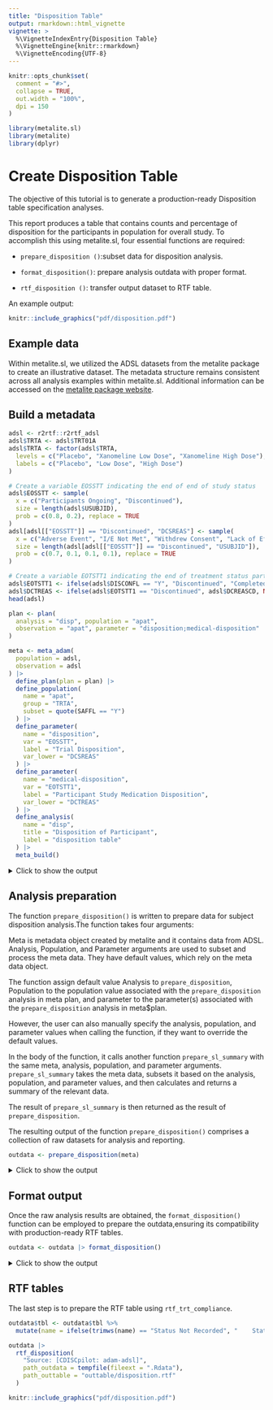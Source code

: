 ```yaml
---
title: "Disposition Table"
output: rmarkdown::html_vignette
vignette: >
  %\VignetteIndexEntry{Disposition Table}
  %\VignetteEngine{knitr::rmarkdown}
  %\VignetteEncoding{UTF-8}
---
```


```r
knitr::opts_chunk$set(
  comment = "#>",
  collapse = TRUE,
  out.width = "100%",
  dpi = 150
)
```

```r
library(metalite.sl)
library(metalite)
library(dplyr)
```



# Create Disposition Table

The objective of this tutorial is to generate a production-ready Disposition table specification analyses.

This report produces a table that contains counts and percentage of disposition for the participants in population for overall study.
To accomplish this using metalite.sl, four essential functions are required:

- `prepare_disposition ()`:subset data for disposition analysis.

- `format_disposition()`: prepare analysis outdata with proper format.

- `rtf_disposition ()`: transfer output dataset to RTF table.

An example output:

```r
knitr::include_graphics("pdf/disposition.pdf")
```


## Example data

Within metalite.sl, we utilized the ADSL datasets from the metalite
package to create an illustrative dataset.
The metadata structure remains consistent across all analysis examples
within metalite.sl.
Additional information can be accessed on the
[metalite package website](https://merck.github.io/metalite/articles/metalite.html).

## Build a metadata


```r
adsl <- r2rtf::r2rtf_adsl
adsl$TRTA <- adsl$TRT01A
adsl$TRTA <- factor(adsl$TRTA,
  levels = c("Placebo", "Xanomeline Low Dose", "Xanomeline High Dose"),
  labels = c("Placebo", "Low Dose", "High Dose")
)

# Create a variable EOSSTT indicating the end of end of study status
adsl$EOSSTT <- sample(
  x = c("Participants Ongoing", "Discontinued"),
  size = length(adsl$USUBJID),
  prob = c(0.8, 0.2), replace = TRUE
)
adsl[adsl[["EOSSTT"]] == "Discontinued", "DCSREAS"] <- sample(
  x = c("Adverse Event", "I/E Not Met", "Withdrew Consent", "Lack of Efficacy"),
  size = length(adsl[adsl[["EOSSTT"]] == "Discontinued", "USUBJID"]),
  prob = c(0.7, 0.1, 0.1, 0.1), replace = TRUE
)

# Create a variable EOTSTT1 indicating the end of treatment status part 1
adsl$EOTSTT1 <- ifelse(adsl$DISCONFL == "Y", "Discontinued", "Completed")
adsl$DCTREAS <- ifelse(adsl$EOTSTT1 == "Discontinued", adsl$DCREASCD, NA)
head(adsl)
```

```r
plan <- plan(
  analysis = "disp", population = "apat",
  observation = "apat", parameter = "disposition;medical-disposition"
)
```


```r
meta <- meta_adam(
  population = adsl,
  observation = adsl
) |>
  define_plan(plan = plan) |>
  define_population(
    name = "apat",
    group = "TRTA",
    subset = quote(SAFFL == "Y")
  ) |>
  define_parameter(
    name = "disposition",
    var = "EOSSTT",
    label = "Trial Disposition",
    var_lower = "DCSREAS"
  ) |>
  define_parameter(
    name = "medical-disposition",
    var = "EOTSTT1",
    label = "Participant Study Medication Disposition",
    var_lower = "DCTREAS"
  ) |>
  define_analysis(
    name = "disp",
    title = "Disposition of Participant",
    label = "disposition table"
  ) |>
  meta_build()
```

<details>
<summary>Click to show the output</summary>
```r
meta
```
</details>

## Analysis preparation

The function `prepare_disposition()` is written to prepare data for subject disposition analysis.The function takes four arguments:

Meta is metadata object created by metalite and it contains data from ADSL.
Analysis, Population, and Parameter arguments are used to subset and process the meta data. They have default values, which rely on the meta data object.

The function assign default value Analysis to `prepare_disposition`, Population to the population value associated with the `prepare_disposition` analysis in meta plan, and parameter to the parameter(s) associated with the `prepare_disposition` analysis in meta$plan.

However, the user can also manually specify the analysis, population, and parameter values when calling the function, if they want to override the default values.

In the body of the function, it calls another function `prepare_sl_summary` with the same meta, analysis, population, and parameter arguments.
`prepare_sl_summary` takes the meta data, subsets it based on the analysis, population, and parameter values, and then calculates and returns a summary of the relevant data.

The result of `prepare_sl_summary` is then returned as the result of `prepare_disposition`.

The resulting output of the function `prepare_disposition()` comprises
a collection of raw datasets for analysis and reporting.

```r
outdata <- prepare_disposition(meta)
```

<details>
<summary>Click to show the output</summary>
```r
outdata
```
- `parameter`: parameter name

```r
outdata$parameter
```
- `n`: number of participants in population

```r
outdata$n
```

The resulting dataset contains frequently used statistics,
with variables indexed according to the order specified in `outdata$group`.

```r
outdata$group
```

- `char_n`: number of participants completed vs not completed in each parameter

```r
outdata$char_n
```

- `char_var` : name of parameter

```r
outdata$char_var
```

- `char_prop` : proportion of subject with disposition

```r
outdata$char_prop
```
</details>

## Format output

Once the raw analysis results are obtained,
the `format_disposition()` function can be employed to prepare the outdata,ensuring its compatibility with production-ready RTF tables.

```r
outdata <- outdata |> format_disposition()
```

<details>
<summary>Click to show the output</summary>
```r
outdata$tbl
```
</details>


## RTF tables

The last step is to prepare the RTF table using `rtf_trt_compliance`.

```r
outdata$tbl <- outdata$tbl %>%
  mutate(name = ifelse(trimws(name) == "Status Not Recorded", "    Status Not Recorded", name))

outdata |>
  rtf_disposition(
    "Source: [CDISCpilot: adam-adsl]",
    path_outdata = tempfile(fileext = ".Rdata"),
    path_outtable = "outtable/disposition.rtf"
  )
```

```r
knitr::include_graphics("pdf/disposition.pdf")
```

